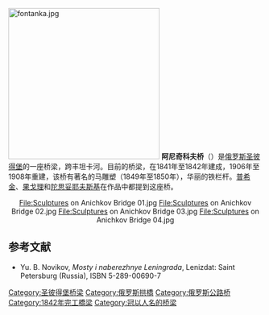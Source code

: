 [[Image:fontanka.jpg|300px]]
'''阿尼奇科夫桥'''（{{lang-rus|Аничков мост|Anichkov most}}）是[[俄罗斯|俄罗斯]][[圣彼得堡|圣彼得堡]]的一座桥梁，跨丰坦卡河。目前的桥梁，在1841年至1842年建成，1906年至1908年重建，该桥有著名的马雕塑（1849年至1850年），华丽的铁栏杆。[[普希金|普希金]]、[[果戈理|果戈理]]和[[陀思妥耶夫斯基|陀思妥耶夫斯基]]在作品中都提到这座桥。 

<center>
<gallery heights=120px mode=packed >
File:Sculptures on Anichkov Bridge 01.jpg
File:Sculptures on Anichkov Bridge 02.jpg
File:Sculptures on Anichkov Bridge 03.jpg
File:Sculptures on Anichkov Bridge 04.jpg
</gallery>
</center>

==参考文献==
{{commons category|Anichkov bridge}}
<div class="references-small">
*Yu. B. Novikov, ''Mosty i naberezhnye Leningrada'', Lenizdat: Saint Petersburg (Russia), ISBN 5-289-00690-7
<references/>
</div>

{{coord|59.933|N|30.343|E|display=title|source:ruwiki}}

[[Category:圣彼得堡桥梁|Category:圣彼得堡桥梁]]
[[Category:俄罗斯拱橋|Category:俄罗斯拱橋]]
[[Category:俄罗斯公路桥|Category:俄罗斯公路桥]]
[[Category:1842年完工橋梁|Category:1842年完工橋梁]]
[[Category:冠以人名的桥梁|Category:冠以人名的桥梁]]
